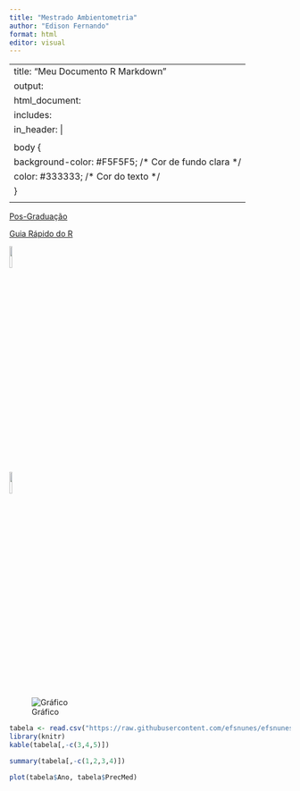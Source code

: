 ```yaml
---
title: "Mestrado Ambientometria"
author: "Edison Fernando"
format: html
editor: visual
---
```


---
title: "Meu Documento R Markdown"
output:
  html_document:
    includes:
      in_header: |
        <style>
          body {
              background-color: #F5F5F5;  /* Cor de fundo clara */
              color: #333333;  /* Cor do texto */
          }
        </style>
---


[Pos-Graduação](https://ppgambientometria.furg.br/)

[Guia Rápido do R](https://raw.githubusercontent.com/efsnunes/efsnunes.github.io/main/guiaRapidoR.txt)

[![](https://i.pinimg.com/564x/3c/f7/94/3cf794fe42cd0b2c6d781e0e0dd6b4bb.jpg){.absolute width="10%"}](pagina3.html)

[![](https://i.pinimg.com/736x/69/f3/a1/69f3a1814bae7a531d75722d21498a77.jpg){.absolute width="10%"}](index.html)

![Gráfico](https://github.com/efsnunes/MinhaPagina/blob/main/ima_estac.png?raw=true)

```r
tabela <- read.csv("https://raw.githubusercontent.com/efsnunes/efsnunes.github.io/main/mostardas.csv")
library(knitr)
kable(tabela[,-c(3,4,5)])
```

```r
summary(tabela[,-c(1,2,3,4)])
```

```r
plot(tabela$Ano, tabela$PrecMed)
```
